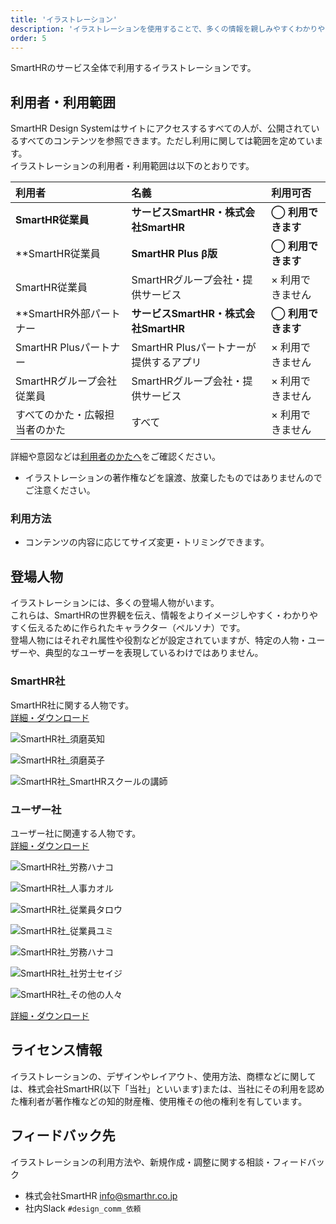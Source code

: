```yaml
---
title: 'イラストレーション'
description: 'イラストレーションを使用することで、多くの情報を親しみやすくわかりやすく伝えることができます。イラストレーションの、デザインやレイアウト、使用方法、商標などに関しては、株式会社SmartHR(以下「当社」といいます)または、当社にその利用を認めた権利者が著作権などの知的財産権、使用権その他の権利を有しています。'
order: 5
---
```


SmartHRのサービス全体で利用するイラストレーションです。

## 利用者・利用範囲

SmartHR Design Systemはサイトにアクセスするすべての人が、公開されているすべてのコンテンツを参照できます。ただし利用に関しては範囲を定めています。  
イラストレーションの利用者・利用範囲は以下のとおりです。

| 利用者 | 名義 | 利用可否 |
| :-- | :-- | :-- |
| **SmartHR従業員** | **サービスSmartHR・株式会社SmartHR** | **◯ 利用できます** |
| **SmartHR従業員 | **SmartHR Plus β版** | **◯ 利用できます** |
| SmartHR従業員 | SmartHRグループ会社・提供サービス | × 利用できません |
| **SmartHR外部パートナー | **サービスSmartHR・株式会社SmartHR** | **◯ 利用できます** |
| SmartHR Plusパートナー | SmartHR Plusパートナーが提供するアプリ | × 利用できません |
| SmartHRグループ会社従業員 | SmartHRグループ会社・提供サービス | × 利用できません |
| すべてのかた・広報担当者のかた | すべて | × 利用できません |

詳細や意図などは[利用者のかたへ](/introduction/user/)をご確認ください。


- イラストレーションの著作権などを譲渡、放棄したものではありませんのでご注意ください。

### 利用方法
- コンテンツの内容に応じてサイズ変更・トリミングできます。

## 登場人物
イラストレーションには、多くの登場人物がいます。  
これらは、SmartHRの世界観を伝え、情報をよりイメージしやすく・わかりやすく伝えるために作られたキャラクター（ペルソナ）です。  
登場人物にはそれぞれ属性や役割などが設定されていますが、特定の人物・ユーザーや、典型的なユーザーを表現しているわけではありません。  

### SmartHR社
SmartHR社に関する人物です。  
[詳細・ダウンロード](https://smarthr.design/basics/illustration/smarthr-co/)


<Grid autoRepeat="auto-fill" size="140px">

  <ImgWithDesc description="須磨 英知">

  ![SmartHR社_須磨英知](./images/須磨英知.png)

  </ImgWithDesc>

  <ImgWithDesc description="須磨 英子">

  ![SmartHR社_須磨英子](./images/須磨英子.png)

  </ImgWithDesc>

  <ImgWithDesc description="SmartHRスクールの講師">

  ![SmartHR社_SmartHRスクールの講師](./images/SmartHRスクールの講師.png)

  </ImgWithDesc>

</Grid>


### ユーザー社
ユーザー社に関連する人物です。  
[詳細・ダウンロード](https://smarthr.design/basics/illustration/user-co-main/)

<Grid autoRepeat="auto-fill" size="140px">

  <ImgWithDesc description="労務 ハナコ／労務担当者">

  ![SmartHR社_労務ハナコ](./images/労務ハナコ.png)

  </ImgWithDesc>

  <ImgWithDesc description="人事 カオル／人事担当者">

  ![SmartHR社_人事カオル](./images/人事カオル.png)

  </ImgWithDesc>

  <ImgWithDesc description="従業員 タロウ">

  ![SmartHR社_従業員タロウ](./images/従業員タロウ.png)

  </ImgWithDesc>

  <ImgWithDesc description="従業員 ユミ">

  ![SmartHR社_従業員ユミ](./images/従業員ユミ.png)

  </ImgWithDesc>

</Grid>

<Grid autoRepeat="auto-fill" size="140px">

  <ImgWithDesc description="役員 マコト／役員">

  ![SmartHR社_労務ハナコ](./images/役員マコト.png)

  </ImgWithDesc>

  <ImgWithDesc description="社労士 セイジ／ユーザー社と顧問契約を結んでいる社労保険労務士">

  ![SmartHR社_社労士セイジ](./images/社労士セイジ.png)

  </ImgWithDesc>

</Grid>


<Grid autoRepeat="auto-fill" size="240px">

  <ImgWithDesc description="他にもこんな人々がいます">

  ![SmartHR社_その他の人々](./images/その他の人々.png)

  </ImgWithDesc>

</Grid>

[詳細・ダウンロード](https://smarthr.design/basics/illustration/user-co-other/)

## ライセンス情報
イラストレーションの、デザインやレイアウト、使用方法、商標などに関しては、株式会社SmartHR(以下「当社」といいます)または、当社にその利用を認めた権利者が著作権などの知的財産権、使用権その他の権利を有しています。

## フィードバック先
イラストレーションの利用方法や、新規作成・調整に関する相談・フィードバック

- 株式会社SmartHR info@smarthr.co.jp
- 社内Slack `#design_comm_依頼`
